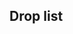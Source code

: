 ==Drop list==
<!--
AUTOGENERATED, leave a comment on this subpage if you have found any issues (incorrect or missing info, non-optimal order, etc.)
-->
<div class="mw-collapsible mw-expanded">{{clear}}
{{DropList
|no_legend = true
|filter_button = true
|nodes = E, G, H, J, M
|boss = M
|Akigumo: M/Easy{Easy: 1.4% (458/31645); Medium: 0.7% (142/21620); Hard: 0.5% (187/39411)}
|Amatsukaze: G/Hard{Hard: 0.5% (249/50777)}, H/Easy{Easy: 1% (21/2206); Medium: 0.3% (8/2462); Hard: 0.4% (17/4688)}, J/Easy{Easy: 1.4% (471/33384); Medium: 1.1% (283/24893); Hard: 0.8% (392/47823)}, M/Easy{Easy: 1.4% (452/31645); Medium: 0.5% (106/21620); Hard: 0.4% (170/39411)}
|Atago: M/Easy{Easy: 2.6% (812/31645); Medium: 3% (651/21620); Hard: 3% (1167/39411)}
|Chikuma: M/Easy{Easy: 2.6% (811/31645); Medium: 3% (656/21620); Hard: 3.1% (1216/39411)}
|Fujinami: M/Easy{Easy: 3.2% (1012/31645); Medium: 2.5% (546/21620); Hard: 3.3% (1305/39411)}
|Fusou: E/Easy{Easy: 0.5% (149/29661); Medium: 1.1% (312/27358); Hard: 1.1% (555/52622)}, G/Easy{Easy: 0.3% (91/29748); Medium: 0.7% (199/26730); Hard: 0.7% (342/50777)}, H/Easy{Easy: 0.6% (14/2206); Medium: 0.5% (12/2462); Hard: 0.5% (25/4688)}, I/Hard{Hard: 0.5% (59/11726)}, J/Easy{Easy: 1.3% (440/33384); Medium: 1.1% (281/24893); Hard: 0.8% (398/47823)}, M/Easy{Easy: 1.9% (593/31645); Medium: 1.7% (378/21620); Hard: 1.7% (683/39411)}
|Harukaze: M/Easy{Easy: 1% (310/31645); Medium: 0.9% (203/21620); Hard: 0.7% (289/39411)}
|Haruna: G/Medium{Medium: 0.4% (105/26730); Hard: 0.6% (318/50777)}, H/Easy{Easy: 0.7% (16/2206); Medium: 0.6% (14/2462); Hard: 0.5% (24/4688)}, J/Easy{Easy: 1.3% (436/33384); Medium: 0.9% (233/24893); Hard: 0.8% (380/47823)}, M/Easy{Easy: 2.8% (889/31645); Medium: 1.1% (231/21620); Hard: 0.9% (346/39411)}
|Harusame: M/Easy{Easy: 1.9% (616/31645); Medium: 1.8% (392/21620); Hard: 1.7% (671/39411)}
|Hayashimo: M/Easy{Easy: 1.5% (471/31645); Medium: 0.6% (123/21620); Hard: 0.4% (170/39411)}
|Hayasui: H/Easy{Easy: 0.5% (10/2206); Medium: 0.3% (8/2462); Hard: 0.4% (18/4688)}, J/Hard{Hard: 0.4% (179/47823)}
|Hiei: G/Medium{Medium: 0.2% (42/26730); Hard: 0.6% (300/50777)}, H/Easy{Easy: 0.9% (19/2206); Medium: 0.5% (13/2462); Hard: 0.7% (35/4688)}, J/Easy{Easy: 1.3% (425/33384); Medium: 1.1% (279/24893); Hard: 0.8% (396/47823)}, M/Easy{Easy: 1.4% (458/31645); Medium: 0.5% (108/21620); Hard: 0.5% (190/39411)}
|Hiyou: E/Hard{Hard: 0.3% (174/52622)}, G/Medium{Medium: 0.8% (205/26730); Hard: 0.7% (350/50777)}, H/Easy{Easy: 0.8% (17/2206); Medium: 0.4% (11/2462); Hard: 0.4% (17/4688)}, J/Easy{Easy: 1.4% (479/33384); Medium: 1.1% (269/24893); Hard: 0.8% (390/47823)}, M/Easy{Easy: 2.5% (804/31645); Medium: 3.1% (665/21620); Hard: 2.9% (1162/39411)}
|Hyuuga: E/Medium{Medium: 0.3% (76/27358); Hard: 0.4% (204/52622)}, G/Medium{Medium: 0.2% (53/26730); Hard: 0.3% (127/50777)}, H/Easy{Easy: 1.3% (28/2206); Medium: 0.7% (18/2462); Hard: 0.5% (24/4688)}, J/Easy{Easy: 1.7% (582/33384); Medium: 1.3% (332/24893); Hard: 1.2% (582/47823)}, M/Easy{Easy: 2.5% (788/31645); Medium: 1.8% (398/21620); Hard: 1.9% (760/39411)}
|Ise: E/Medium{Medium: 0.2% (60/27358); Hard: 0.6% (323/52622)}, G/Medium{Medium: 0.3% (90/26730); Hard: 0.4% (182/50777)}, H/Easy{Easy: 1.3% (28/2206); Medium: 0.9% (23/2462); Hard: 0.7% (32/4688)}, J/Easy{Easy: 1.9% (649/33384); Medium: 1.6% (391/24893); Hard: 1.3% (615/47823)}, M/Easy{Easy: 1.9% (616/31645); Medium: 1.8% (388/21620); Hard: 1.7% (673/39411)}
|Junyou: E/Hard{Hard: 0.8% (395/52622)}, G/Medium{Medium: 0.6% (167/26730); Hard: 0.7% (374/50777)}, H/Easy{Easy: 1% (23/2206); Medium: 0.4% (11/2462); Hard: 0.4% (17/4688)}, J/Easy{Easy: 1.2% (386/33384); Medium: 1.2% (291/24893); Hard: 0.7% (335/47823)}, M/Easy{Easy: 2.5% (789/31645); Medium: 2.8% (606/21620); Hard: 2.9% (1159/39411)}
|Kamikaze: M/Easy{Easy: 0.9% (273/31645); Medium: 0.9% (191/21620); Hard: 0.6% (255/39411)}
|Kinu: M/Easy{Easy: 1.5% (478/31645); Medium: 0.6% (129/21620); Hard: 0.5% (210/39411)}
|Kinugasa: M/Easy{Easy: 3.4% (1071/31645); Medium: 2.3% (507/21620); Hard: 2.2% (878/39411)}
|Kirishima: G/Medium{Medium: 0.7% (188/26730); Hard: 0.7% (346/50777)}, H/Easy{Easy: 1.2% (26/2206); Medium: 0.9% (21/2462); Hard: 0.7% (31/4688)}, J/Easy{Easy: 1.2% (416/33384); Medium: 1.1% (277/24893); Hard: 1.2% (573/47823)}, M/Easy{Easy: 1.5% (468/31645); Medium: 0.6% (130/21620); Hard: 0.5% (193/39411)}
|Kitakami: M/Easy{Easy: 1.9% (589/31645); Medium: 1.8% (396/21620); Hard: 1.7% (676/39411)}
|Kiyoshimo: M/Easy{Easy: 1.3% (402/31645); Medium: 0.6% (140/21620); Hard: 0.4% (177/39411)}
|Kongou: G/Hard{Hard: 0.6% (313/50777)}, H/Easy{Easy: 0.9% (19/2206); Medium: 0.5% (12/2462); Hard: 0.4% (17/4688)}, J/Easy{Easy: 1.2% (411/33384); Medium: 1% (246/24893); Hard: 0.8% (360/47823)}, M/Easy{Easy: 0.1% (43/31645); Medium: 0.4% (81/21620); Hard: 1% (399/39411)}
|Kuma: E/Easy{Easy: 1.3% (375/29661); Medium: 1.2% (317/27358); Hard: 1.1% (584/52622)}, G/Easy{Easy: 1.2% (370/29748); Medium: 0.8% (203/26730); Hard: 0.7% (364/50777)}, H/Easy{Easy: 1.2% (26/2206); Medium: 1% (25/2462); Hard: 1% (46/4688)}, I/Easy{Easy: 0.7% (47/7164); Medium: 0.7% (29/4147); Hard: 0.6% (66/11726)}, J/Easy{Easy: 1.3% (439/33384); Medium: 1.1% (273/24893); Hard: 0.9% (416/47823)}, M/Easy{Easy: 3.1% (985/31645); Medium: 2.8% (601/21620); Hard: 2.6% (1041/39411)}
|Kumano: M/Easy{Easy: 2.5% (803/31645); Medium: 2.9% (627/21620); Hard: 3.1% (1237/39411)}
|Makigumo: M/Easy{Easy: 1.5% (465/31645); Medium: 0.7% (141/21620); Hard: 0.4% (174/39411)}
|Mikuma: H/Easy{Easy: 1% (21/2206); Medium: 0.6% (16/2462); Hard: 0.3% (13/4688)}, J/Medium{Medium: 1% (245/24893); Hard: 0.9% (423/47823)}, M/Easy{Easy: 1.4% (431/31645); Medium: 0.6% (130/21620); Hard: 0.5% (182/39411)}
|Mogami: M/Easy{Easy: 4% (1272/31645); Medium: 3.5% (758/21620); Hard: 3.2% (1268/39411)}
|Myoukou: M/Easy{Easy: 3.9% (1230/31645); Medium: 3.5% (751/21620); Hard: 3.2% (1254/39411)}
|Naganami: M/Easy{Easy: 1.4% (457/31645); Medium: 0.6% (131/21620); Hard: 0.5% (179/39411)}
|Nagara: E/Easy{Easy: 1.4% (402/29661); Medium: 1.2% (341/27358); Hard: 1.1% (593/52622)}, G/Easy{Easy: 1.3% (383/29748); Medium: 0.7% (191/26730); Hard: 0.6% (330/50777)}, H/Easy{Easy: 1.5% (33/2206); Medium: 0.8% (19/2462); Hard: 0.6% (30/4688)}, I/Easy{Easy: 1% (69/7164); Medium: 0.7% (29/4147); Hard: 0.6% (72/11726)}, J/Easy{Easy: 1.5% (486/33384); Medium: 1.3% (326/24893); Hard: 1.2% (570/47823)}, M/Easy{Easy: 2% (648/31645); Medium: 1.8% (385/21620); Hard: 1.8% (700/39411)}
|Nowaki: M/Easy{Easy: 2% (641/31645); Medium: 1.7% (375/21620); Hard: 1.6% (644/39411)}
|Ooi: M/Easy{Easy: 1.5% (459/31645); Medium: 0.6% (130/21620); Hard: 0.5% (194/39411)}
|Ooyodo: E/Medium{Medium: 0.1% (38/27358); Hard: 0.4% (233/52622)}, G/Medium{Medium: 0.4% (102/26730); Hard: 0.3% (171/50777)}, H/Easy{Easy: 0.6% (14/2206); Medium: 0.6% (14/2462); Hard: 0.3% (16/4688)}, J/Easy{Easy: 0.6% (194/33384); Medium: 0.6% (139/24893); Hard: 0.4% (181/47823)}
|Ryuujou: E/Hard{Hard: 1.1% (571/52622)}, G/Medium{Medium: 0.7% (198/26730); Hard: 0.6% (330/50777)}, H/Easy{Easy: 0.9% (20/2206); Medium: 0.4% (10/2462); Hard: 0.4% (20/4688)}, J/Easy{Easy: 1.2% (415/33384); Medium: 1% (251/24893); Hard: 0.8% (374/47823)}, M/Easy{Easy: 2.5% (791/31645); Medium: 3.1% (681/21620); Hard: 3% (1183/39411)}
|Sendai: E/Easy{Easy: 1.3% (381/29661); Medium: 1.2% (318/27358); Hard: 1% (532/52622)}, G/Easy{Easy: 1.2% (371/29748); Medium: 0.8% (214/26730); Hard: 1% (523/50777)}, H/Easy{Easy: 1.1% (25/2206); Medium: 0.9% (22/2462); Hard: 0.8% (38/4688)}, I/Easy{Easy: 1% (74/7164); Medium: 0.5% (21/4147); Hard: 0.6% (73/11726)}, J/Easy{Easy: 1.4% (476/33384); Medium: 1.2% (303/24893); Hard: 1.1% (529/47823)}, M/Easy{Easy: 2.8% (899/31645); Medium: 2.7% (579/21620); Hard: 2.6% (1008/39411)}
|Shouhou: G/Medium{Medium: 0.8% (217/26730); Hard: 0.7% (335/50777)}, H/Easy{Easy: 0.9% (19/2206); Medium: 0.4% (9/2462); Hard: 0.5% (22/4688)}, J/Easy{Easy: 1.2% (417/33384); Medium: 1.1% (267/24893); Hard: 0.8% (375/47823)}, M/Easy{Easy: 2.4% (756/31645); Medium: 3.2% (697/21620); Hard: 2.9% (1126/39411)}
|Suzuya: M/Easy{Easy: 2% (621/31645); Medium: 3% (655/21620); Hard: 3.1% (1211/39411)}
|Taigei: H/Easy{Easy: 0.5% (12/2206); Medium: 0.3% (7/2462); Hard: 0.2% (10/4688)}
|Takanami: E/Medium{Medium: 0.5% (143/27358); Hard: 0.6% (313/52622)}, G/Medium{Medium: 0.5% (135/26730); Hard: 0.4% (184/50777)}, H/Easy{Easy: 0.5% (10/2206); Medium: 0.4% (11/2462); Hard: 0.3% (12/4688)}, J/Easy{Easy: 0.7% (242/33384); Medium: 0.8% (210/24893); Hard: 0.5% (236/47823)}, M/Easy{Easy: 0.8% (256/31645); Medium: 0.4% (83/21620); Hard: 0.2% (95/39411)}
|Takao: M/Easy{Easy: 3.9% (1232/31645); Medium: 3% (641/21620); Hard: 3% (1180/39411)}
|Tokitsukaze: G/Hard{Hard: 0.2% (90/50777)}, H/Easy{Easy: 0.8% (18/2206); Medium: 0.2% (4/2462); Hard: 0.3% (15/4688)}, J/Easy{Easy: 1.3% (443/33384); Medium: 1.1% (264/24893); Hard: 0.8% (391/47823)}, M/Easy{Easy: 1.5% (473/31645); Medium: 0.6% (120/21620); Hard: 0.5% (179/39411)}
|Tone: M/Easy{Easy: 2.6% (817/31645); Medium: 3.1% (665/21620); Hard: 3% (1173/39411)}
|Uzuki: M/Easy{Easy: 2.4% (762/31645); Medium: 2.9% (635/21620); Hard: 3.1% (1211/39411)}
|Yamashiro: E/Easy{Easy: 0.9% (279/29661); Medium: 1.2% (321/27358); Hard: 1.1% (557/52622)}, G/Easy{Easy: 0.7% (219/29748); Medium: 0.7% (188/26730); Hard: 0.7% (358/50777)}, H/Easy{Easy: 0.7% (15/2206); Medium: 0.9% (21/2462); Hard: 0.6% (29/4688)}, I/Medium{Medium: 0.4% (15/4147); Hard: 0.8% (92/11726)}, J/Easy{Easy: 1.3% (423/33384); Medium: 1.2% (287/24893); Hard: 0.8% (374/47823)}, M/Easy{Easy: 2% (642/31645); Medium: 1.8% (390/21620); Hard: 1.6% (641/39411)}
|Yayoi: M/Easy{Easy: 2.5% (788/31645); Medium: 3.1% (664/21620); Hard: 2.9% (1143/39411)}
|Yuugumo: M/Easy{Easy: 1.5% (469/31645); Medium: 0.4% (93/21620); Hard: 0.4% (174/39411)}
|Zuihou: M/Easy{Easy: 1.4% (445/31645); Medium: 0.6% (121/21620); Hard: 0.5% (182/39411)}
}}
</div>{{clear}} <!-- collapsible -->